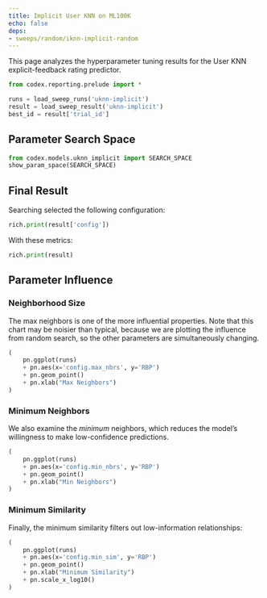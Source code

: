 ```yaml
---
title: Implicit User KNN on ML100K
echo: false
deps:
- sweeps/random/iknn-implicit-random
---
```


This page analyzes the hyperparameter tuning results for the User KNN
explicit-feedback rating predictor.

```python
from codex.reporting.prelude import *
```

```python
runs = load_sweep_runs('uknn-implicit')
result = load_sweep_result('uknn-implicit')
best_id = result['trial_id']
```

## Parameter Search Space

```python
from codex.models.uknn_implicit import SEARCH_SPACE
show_param_space(SEARCH_SPACE)
```


## Final Result

Searching selected the following configuration:

```python
rich.print(result['config'])
```

With these metrics:

```python
rich.print(result)
```

## Parameter Influence

### Neighborhood Size

The max neighbors is one of the more influential properties.  Note that this
chart may be noisier than typical, because we are plotting the
influence from random search, so the other parameters are simultaneously
changing.

```python
(
    pn.ggplot(runs)
    + pn.aes(x='config.max_nbrs', y='RBP')
    + pn.geom_point()
    + pn.xlab("Max Neighbors")
)
```

### Minimum Neighbors

We also examine the *minimum* neighbors, which reduces the model's willingness
to make low-confidence predictions.

```python
(
    pn.ggplot(runs)
    + pn.aes(x='config.min_nbrs', y='RBP')
    + pn.geom_point()
    + pn.xlab("Min Neighbors")
)
```

### Minimum Similarity

Finally, the minimum similarity filters out low-information relationships:

```python
(
    pn.ggplot(runs)
    + pn.aes(x='config.min_sim', y='RBP')
    + pn.geom_point()
    + pn.xlab("Minimum Similarity")
    + pn.scale_x_log10()
)
```
